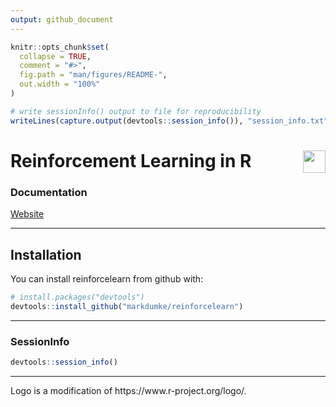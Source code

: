 ```yaml
---
output: github_document
---
```


<!-- README.md is generated from README.Rmd. Please edit that file -->

```r
knitr::opts_chunk$set(
  collapse = TRUE,
  comment = "#>",
  fig.path = "man/figures/README-",
  out.width = "100%"
)
```

```r
# write sessionInfo() output to file for reproducibility
writeLines(capture.output(devtools::session_info()), "session_info.txt")
```

# Reinforcement Learning in R <img src="reinforcelearn.png" align="right" height="36"/>

<!--
[![Travis-CI Build Status](https://travis-ci.org/markdumke/reinforcelearn.svg?branch=master)](https://travis-ci.org/markdumke/reinforcelearn)
[![CRAN_Status_Badge](http://www.r-pkg.org/badges/version/reinforcelearn)](https://cran.r-project.org/package=reinforcelearn)
[![Coverage Status](https://img.shields.io/codecov/c/github/markdumke/reinforcelearn/master.svg?maxAge=600)](https://codecov.io/github/markdumke/reinforcelearn?branch=master)
-->

### Documentation

[Website](https://markdumke.github.io/reinforcelearn)

----

## Installation

You can install reinforcelearn from github with:

```r
# install.packages("devtools")
devtools::install_github("markdumke/reinforcelearn")
```

----

### SessionInfo

```r
devtools::session_info()
```

----

Logo is a modification of https://www.r-project.org/logo/.
